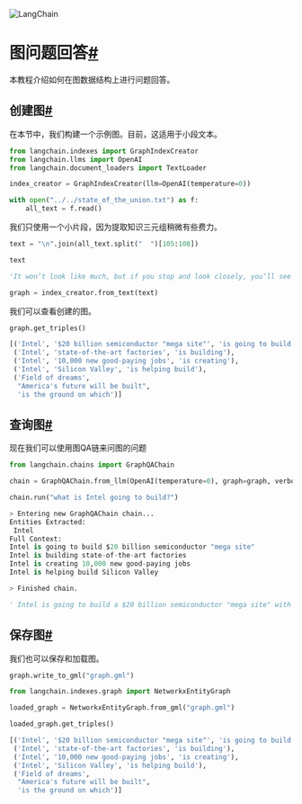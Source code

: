 

<Head>
  <script>
    {
      `(function() {
         var _hmt = _hmt || [];
(function() {
  var hm = document.createElement("script");
  hm.src = "https://hm.baidu.com/hm.js?e60fb290e204e04c5cb6f79b0ac1e697";
  var s = document.getElementsByTagName("script")[0]; 
  s.parentNode.insertBefore(hm, s);
})();
       })();`
    }
  </script>
</Head>

![LangChain](https://pica.zhimg.com/50/v2-56e8bbb52aa271012541c1fe1ceb11a2_r.gif)





图问题回答[#](#graph-qa "Permalink to this headline")
================================================

本教程介绍如何在图数据结构上进行问题回答。

创建图[#](#create-the-graph "Permalink to this headline")
------------------------------------------------------

在本节中，我们构建一个示例图。目前，这适用于小段文本。

```python
from langchain.indexes import GraphIndexCreator
from langchain.llms import OpenAI
from langchain.document_loaders import TextLoader

```

```python
index_creator = GraphIndexCreator(llm=OpenAI(temperature=0))

```

```python
with open("../../state_of_the_union.txt") as f:
    all_text = f.read()

```

我们只使用一个小片段，因为提取知识三元组稍微有些费力。

```python
text = "\n".join(all_text.split("  ")[105:108])

```

```python
text

```

```python
'It won’t look like much, but if you stop and look closely, you’ll see a “Field of dreams,” the ground on which America’s future will be built. \nThis is where Intel, the American company that helped build Silicon Valley, is going to build its $20 billion semiconductor “mega site”. \nUp to eight state-of-the-art factories in one place. 10,000 new good-paying jobs. '

```

```python
graph = index_creator.from_text(text)

```

我们可以查看创建的图。

```python
graph.get_triples()

```

```python
[('Intel', '$20 billion semiconductor "mega site"', 'is going to build'),
 ('Intel', 'state-of-the-art factories', 'is building'),
 ('Intel', '10,000 new good-paying jobs', 'is creating'),
 ('Intel', 'Silicon Valley', 'is helping build'),
 ('Field of dreams',
  "America's future will be built",
  'is the ground on which')]

```

查询图[#](#querying-the-graph "Permalink to this headline")
--------------------------------------------------------

现在我们可以使用图QA链来问图的问题

```python
from langchain.chains import GraphQAChain

```

```python
chain = GraphQAChain.from_llm(OpenAI(temperature=0), graph=graph, verbose=True)

```

```python
chain.run("what is Intel going to build?")

```

```python
> Entering new GraphQAChain chain...
Entities Extracted:
 Intel
Full Context:
Intel is going to build $20 billion semiconductor "mega site"
Intel is building state-of-the-art factories
Intel is creating 10,000 new good-paying jobs
Intel is helping build Silicon Valley

> Finished chain.

```

```python
' Intel is going to build a $20 billion semiconductor "mega site" with state-of-the-art factories, creating 10,000 new good-paying jobs and helping to build Silicon Valley.'

```

保存图[#](#save-the-graph "Permalink to this headline")
----------------------------------------------------

我们也可以保存和加载图。

```python
graph.write_to_gml("graph.gml")

```

```python
from langchain.indexes.graph import NetworkxEntityGraph

```

```python
loaded_graph = NetworkxEntityGraph.from_gml("graph.gml")

```

```python
loaded_graph.get_triples()

```

```python
[('Intel', '$20 billion semiconductor "mega site"', 'is going to build'),
 ('Intel', 'state-of-the-art factories', 'is building'),
 ('Intel', '10,000 new good-paying jobs', 'is creating'),
 ('Intel', 'Silicon Valley', 'is helping build'),
 ('Field of dreams',
  "America's future will be built",
  'is the ground on which')]

```

